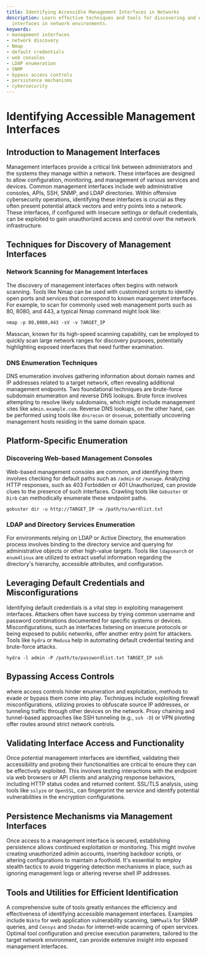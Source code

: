 ```yaml
---
title: Identifying Accessible Management Interfaces in Networks
description: Learn effective techniques and tools for discovering and exploiting management
  interfaces in network environments.
keywords:
- management interfaces
- network discovery
- Nmap
- default credentials
- web consoles
- LDAP enumeration
- SNMP
- bypass access controls
- persistence mechanisms
- cybersecurity
---
```


# Identifying Accessible Management Interfaces

## Introduction to Management Interfaces

Management interfaces provide a critical link between administrators and the systems they manage within a network. These interfaces are designed to allow configuration, monitoring, and management of various services and devices. Common management interfaces include web administrative consoles, APIs, SSH, SNMP, and LDAP directories. Within offensive cybersecurity operations, identifying these interfaces is crucial as they often present potential attack vectors and entry points into a network. These interfaces, if configured with insecure settings or default credentials, can be exploited to gain unauthorized access and control over the network infrastructure.

## Techniques for Discovery of Management Interfaces

### Network Scanning for Management Interfaces

The discovery of management interfaces often begins with network scanning. Tools like Nmap can be used with customized scripts to identify open ports and services that correspond to known management interfaces. For example, to scan for commonly used web management ports such as 80, 8080, and 443, a typical Nmap command might look like:

```shell
nmap -p 80,8080,443 -sV -v TARGET_IP
```

Masscan, known for its high-speed scanning capability, can be employed to quickly scan large network ranges for discovery purposes, potentially highlighting exposed interfaces that need further examination.

### DNS Enumeration Techniques

DNS enumeration involves gathering information about domain names and IP addresses related to a target network, often revealing additional management endpoints. Two foundational techniques are brute-force subdomain enumeration and reverse DNS lookups. Brute force involves attempting to resolve likely subdomains, which might include management sites like `admin.example.com`. Reverse DNS lookups, on the other hand, can be performed using tools like `dnsrecon` or `dnsenum`, potentially uncovering management hosts residing in the same domain space.

## Platform-Specific Enumeration

### Discovering Web-based Management Consoles

Web-based management consoles are common, and identifying them involves checking for default paths such as `/admin` or `/manage`. Analyzing HTTP responses, such as 403 Forbidden or 401 Unauthorized, can provide clues to the presence of such interfaces. Crawling tools like `Gobuster` or `Dirb` can methodically enumerate these endpoint paths.

```shell
gobuster dir -u http://TARGET_IP -w /path/to/wordlist.txt
```

### LDAP and Directory Services Enumeration

For environments relying on LDAP or Active Directory, the enumeration process involves binding to the directory service and querying for administrative objects or other high-value targets. Tools like `ldapsearch` or `enum4linux` are utilized to extract useful information regarding the directory's hierarchy, accessible attributes, and configuration.

## Leveraging Default Credentials and Misconfigurations

Identifying default credentials is a vital step in exploiting management interfaces. Attackers often have success by trying common username and password combinations documented for specific systems or devices. Misconfigurations, such as interfaces listening on insecure protocols or being exposed to public networks, offer another entry point for attackers. Tools like `hydra` or `Medusa` help in automating default credential testing and brute-force attacks.

```shell
hydra -l admin -P /path/to/passwordlist.txt TARGET_IP ssh
```

## Bypassing Access Controls

where access controls hinder enumeration and exploitation, methods to evade or bypass them come into play. Techniques include exploiting firewall misconfigurations, utilizing proxies to obfuscate source IP addresses, or tunneling traffic through other devices on the network. Proxy chaining and tunnel-based approaches like SSH tunneling (e.g., `ssh -D`) or VPN pivoting offer routes around strict network controls.

## Validating Interface Access and Functionality

Once potential management interfaces are identified, validating their accessibility and probing their functionalities are critical to ensure they can be effectively exploited. This involves testing interactions with the endpoint via web browsers or API clients and analyzing response behaviors, including HTTP status codes and returned content. SSL/TLS analysis, using tools like `sslyze` or `OpenSSL`, can fingerprint the service and identify potential vulnerabilities in the encryption configurations.

## Persistence Mechanisms via Management Interfaces

Once access to a management interface is secured, establishing persistence allows continued exploitation or monitoring. This might involve creating unauthorized admin accounts, inserting backdoor scripts, or altering configurations to maintain a foothold. It's essential to employ stealth tactics to avoid triggering detection mechanisms in place, such as ignoring management logs or altering reverse shell IP addresses.

## Tools and Utilities for Efficient Identification

A comprehensive suite of tools greatly enhances the efficiency and effectiveness of identifying accessible management interfaces. Examples include `Nikto` for web application vulnerability scanning, `SNMPwalk` for SNMP queries, and `Censys` and `Shodan` for internet-wide scanning of open services. Optimal tool configuration and precise execution parameters, tailored to the target network environment, can provide extensive insight into exposed management interfaces.